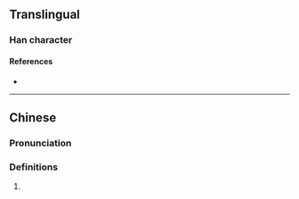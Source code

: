 {{character info}}
==Translingual==

===Han character===
{{Han char|rn=86|rad=火|as=04|sn=8|four=94800|canj=FYJ|ids=⿰火斗}}

====References====
* {{Han ref|kx=0667.180|dkj=18916|dj=1076.260|hdz=32194.010|uh=7093|ud=28819|bh=CD53|bd=52563}}

----

==Chinese==
{{zh-forms}}

===Pronunciation===
{{zh-pron
|m=liào
|c=liu6
|mc=y
|oc=y
|ma=
|cat=
}}

===Definitions===
{{zh-hanzi}}

# {{rfdef|zh}}